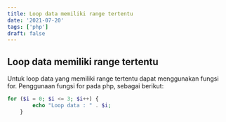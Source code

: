 ```yaml
---
title: Loop data memiliki range tertentu
date: '2021-07-20'
tags: ['php']
draft: false
---
```


## Loop data memiliki range tertentu

Untuk loop data yang memiliki range tertentu dapat menggunakan fungsi for. Penggunaan fungsi for pada php, sebagai berikut:

```php
for ($i = 0; $i <= 3; $i++) {
        echo "Loop data : " . $i;
    }
```

